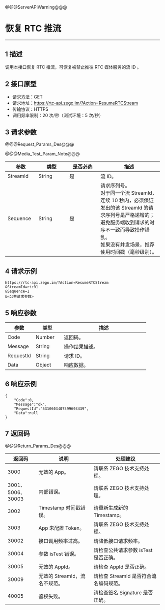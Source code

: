 <style>
table th:nth-of-type(1) {width: 20%;}
table {width: 100%;}
</style>

@@@ServerAPIWarning@@@

# 恢复 RTC 推流

---

## 1 描述

调用本接口恢复 RTC 推流，可恢复被禁止推往 RTC 媒体服务的流 ID 。

## 2 接口原型

- 请求方法：GET
- 请求地址：https://rtc-api.zego.im/?Action=ResumeRTCStream
- 传输协议：HTTPS
- 调用频率限制：20 次/秒（测试环境：5 次/秒）


## 3 请求参数

@@@Request_Params_Des@@@

@@@Media_Test_Param_Note@@@

<table>
<colgroup>
<col style="width: 20%">
<col style="width: 20%">
<col style="width: 20%">
<col style="width: 40%">
</colgroup>
<thead>
  <tr>
    <th>参数</th>
    <th>类型</th>
    <th>是否必选</th>
    <th>描述</th>
  </tr>
</thead>
<tbody>
  <tr>
    <td>StreamId</td>
    <td>String</td>
    <td>是</td>
    <td>流 ID。</td>
  </tr>
  <tr>
    <td>Sequence</td>
    <td>String</td>
    <td>是</td>
    <td>请求序列号。<div class="mk-warning">对于同一个流 StreamId，连续 10 秒内，必须保证发出的该 StreamId 的请求序列号是严格递增的；避免服务端收到请求的时序不一致而导致操作错乱。</div>如果没有并发场景，推荐使用时间戳（毫秒级别）。</td>
  </tr>
</tbody>
</table>


## 4 请求示例

```
https://rtc-api.zego.im/?Action=ResumeRTCStream
&StreamId=rtc01
&Sequence=1
&<公共请求参数>
```

## 5 响应参数


<table>
<colgroup>
<col style="width: 20%">
<col style="width: 20%">
<col style="width: 60%">
</colgroup>
<thead>
  <tr>
    <th>参数</th>
    <th>类型</th>
    <th>描述</th>
  </tr>
</thead>
<tbody>
  <tr>
    <td>Code</td>
    <td>Number</td>
    <td>返回码。</td>
  </tr>
  <tr>
    <td>Message</td>
    <td>String</td>
    <td>操作结果描述。</td>
  </tr>
  <tr>
    <td>RequestId</td>
    <td>String</td>
    <td>请求 ID。</td>
  </tr>
  <tr>
    <td>Data</td>
    <td>Object</td>
    <td>响应数据。</td>
  </tr>
</tbody>
</table>


## 6 响应示例

```
{
    "Code":0,
    "Message":"ok",
    "RequestId":"5310603407599603439",
    "Data":null
}
```

## 7 返回码

@@@Return_Params_Des@@@

|返回码|说明|处理建议|
|-----|------|-----|
| 3000 | 无效的 App。 | 请联系 ZEGO 技术支持处理。|
| 3001、5006、30003 | 内部错误。 | 请联系 ZEGO 技术支持处理。|
| 3002 | Timestamp 时间戳错误。 | 请重新生成新的 Timestamp。|
| 3003 | App 未配置 Token。 | 请联系 ZEGO 技术支持处理。|
| 30002 | 接口调用频率过高。| 请降低接口请求频率。|
| 30004 | 参数 isTest 错误。| 请检查公共请求参数 isTest 是否正确。|
| 30005 | 无效的 AppId。 | 请检查 AppId 是否正确。|
| 30009 | 无效的 StreamId，流名不规范。 | 请检查 StreamId 是否符合流名编码规范。|
| 40005 | 鉴权失败。 | 请检查签名 Signature 是否正确。|
